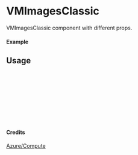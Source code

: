 
<Meta of={VMImagesClassic} title="Azure/Compute/VMImagesClassic" />

# VMImagesClassic

VMImagesClassic component with different props.

#### Example

<Canvas of={VMImagesClassic.Primary} />

## Usage

```ts
import { VMImagesClassic } from "yadl-ui";

const Example = () => {
  return (
      <VMImagesClassic />
  );
};

export default Example;
```

#### Credits
[Azure/Compute](https://learn.microsoft.com/en-us/azure/architecture/icons/)
